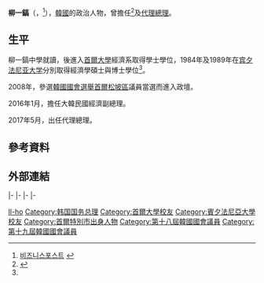 {{Infobox Officeholder
| name          = 柳一鎬
| original_name = {{lang|ko|유일호}}<br />Yoo Il-ho
| image         = Deputy PM Yoo Ilho Press Conference 04.jpg
| office        = {{ROK}}[[韓國國務總理|國務總理]]<br />（代理）
| president     = [[文在寅|文在寅]]
| vicepremier   = 自己、{{link-ko|李俊植|이준식}}
| term_start    = 2017年5月11日
| term_end      = 2017年5月31日
| predecessor   = [[黃教安|黃教安]]
| successor     = [[李洛淵|李洛淵]]
| office1       = {{ROK}}{{link-ko|韓國經濟副總理|대한민국의 경제부총리|經濟副總理}}兼[[企划财政部長|企划财政部長]]
| president1    = [[朴槿惠|朴槿惠]]<br>[[黃教安|黃教安]]{{small|（代理）}}<br>[[文在寅|文在寅]]
| premier1      = [[黃教安|黃教安]]<br>自己{{small|（代理）}}<br>[[李洛淵|李洛淵]]
| term_start1   = 2016年1月13日
| term_end1     = 2017年6月9日
| predecessor1  = [[崔炅煥|崔炅煥]]
| successor1    = [[金東兗|金東兗]]
| birth_date    = {{birth date and age|1955|3|30}}
| birth_place   = {{KOR}}[[首爾特別市|首爾特別自由市]][[城東區_(首爾特別市)|城東區]]{{link-ko|中谷洞|중곡동}}<br>{{small|（今[[首爾特別市|首爾特別市]][[廣津區|廣津區]]中谷洞）}}
| alma_mater    = [[首爾大學|首爾大學]]<br>[[宾夕法尼亚大学|宾夕法尼亚大学]]
| spouse        = 
| marriage_date =
| children      = 
| bothers       = 
| website       = [http://blog.naver.com/spyooilho 柳一鎬個人網站]
| party         = {{PPP}}
}}
{{Infobox Korean name
|hangul = 유일호
|hanja  = 柳一鎬
|rr     = Yu Il-ho
|mr     = Yu Il-ho
}}
'''柳一鎬'''（{{kor|유일호|柳一鎬|Yoo Il-Ho}}，{{bd|1955年|3月30日|||catIdx=Y柳一鎬}}<ref name=li>[http://www.businesspost.co.kr/human/hd_view.html?idxno=314 비즈니스포스트] {{webarchive|url=https://web.archive.org/web/20170112160842/http://www.businesspost.co.kr/human/hd_view.html?idxno=314 |date=2017-01-12 }}</ref>），[[韓國|韓國]]的政治人物，曾擔任{{link-ko|韓國經濟副總理|대한민국의 경제부총리|韓國經濟副總理}}<ref>{{Cite web |url=http://www.yonhapnews.co.kr/bulletin/2016/01/13/0200000000AKR20160113176500002.HTML |title=유일호 경제부총리 취임…'구조개혁 종결자' 선언 |access-date=2016-05-07 |archive-date=2017-12-01 |archive-url=https://web.archive.org/web/20171201042102/http://www.yonhapnews.co.kr/bulletin/2016/01/13/0200000000AKR20160113176500002.HTML |dead-url=no }}</ref>及[[韓國國務總理|代理總理]]。

==生平==
柳一鎬中學就讀{{link-ko|京畿高等學校|경기고등학교}}，後進入[[首爾大學|首爾大學]]經濟系取得學士學位，1984年及1989年在[[宾夕法尼亚大学|宾夕法尼亚大学]]分別取得經濟學碩士與博士學位<ref name=li/>。

2008年，參選[[韓國國會|韓國國會]][[2008年大韓民國國會選舉|選舉]][[首爾|首爾]][[松坡區|松坡區]]議員當選而進入政壇。

2016年1月，擔任大韓民國經濟副總理。

2017年5月，出任代理總理。
==參考資料==
{{reflist}}

==外部連結==
{{start box}}
{{s-par}}
|-
{{s-before|{{link-ko|朴啟東|박계동}}}}
{{s-title|[[韓國國會|韓國國會]]{{link-ko|首爾松坡區國會議員|서울 송파구의 국회의원|首爾松坡區議員乙}}|2008年5月30日－2016年5月29日}}
{{s-after|{{link-ko|崔明吉 (政治人物)|최명길 (1961년)|崔明吉}}}}
|-
{{s-gov|韓國}}
{{s-before|{{Link-ko|徐昇煥|서승환}}}}
{{s-title|[[韓國國土交通部|韓國國土交通部]]長官|2015年3月16日－2015年11月11日}}
{{s-after|{{link-ko|姜鎬人|강호인}}}}
|-
{{s-before|[[黃教安|黃教安]]}}
{{s-title|[[韩国国务总理|韩国国务总理]]<br />{{small|代理}}|2017年5月11日－ 2017年5月31日}}
{{s-after|[[李洛淵|李洛淵]]}}
|-
{{s-before|[[崔炅煥|崔炅煥]]}}
{{s-title|{{link-ko|韓國經濟副總理|대한민국의 경제부총리|韓國經濟副總理}}兼[[企划财政部|企划财政部]]長官|2016年1月13日－2017年6月9日}}
{{s-aft|after=[[金東兗|金東兗]]}}
{{end box}}

{{韩国国务总理}}
{{DEFAULTSORT:Yoo Il-ho}}
[[Category:柳姓|Il-ho]]
[[Category:韩国国务总理|Category:韩国国务总理]]
[[Category:首爾大學校友|Category:首爾大學校友]]
[[Category:賓夕法尼亞大學校友|Category:賓夕法尼亞大學校友]]
[[Category:首爾特別市出身人物|Category:首爾特別市出身人物]]
[[Category:第十八屆韓國國會議員|Category:第十八屆韓國國會議員]]
[[Category:第十九屆韓國國會議員|Category:第十九屆韓國國會議員]]